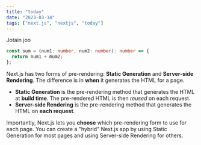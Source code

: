 ```yaml
---
title: "today"
date: "2023-03-14"
tags: ["next.js", "nextjs", "today"]
---
```


Jotain joo

```ts
const sum = (num1: number, num2: number): number => {
  return num1 + mum2;
};
```

Next.js has two forms of pre-rendering: **Static Generation** and **Server-side Rendering**. The difference is in **when** it generates the HTML for a page.

- **Static Generation** is the pre-rendering method that generates the HTML at **build time**. The pre-rendered HTML is then _reused_ on each request.
- **Server-side Rendering** is the pre-rendering method that generates the HTML on **each request**.

Importantly, Next.js lets you **choose** which pre-rendering form to use for each page. You can create a "hybrid" Next.js app by using Static Generation for most pages and using Server-side Rendering for others.
